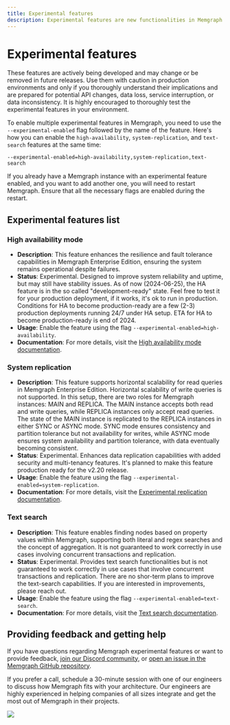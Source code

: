 ```yaml
---
title: Experimental features
description: Experimental features are new functionalities in Memgraph that carry some risk. They are still in development and may have stability issues. In case of any challenges, get in touch with your support representative for quick help.
---
```



# Experimental features

These features are actively being developed and may change or be removed in
future releases. Use them with caution in production environments and only if
you thoroughly understand their implications and are prepared for potential API
changes, data loss, service interruption, or data inconsistency. It is highly
encouraged to thoroughly test the experimental features in your environment.

<Callout>

To enable multiple experimental features in Memgraph, you need to use the
`--experimental-enabled` flag followed by the name of the feature. Here's how
you can enable the `high-availability`, `system-replication`, and `text-search`
features at the same time:

`--experimental-enabled=high-availability,system-replication,text-search`

If you already have a Memgraph instance with an experimental feature enabled,
and you want to add another one, you will need to restart Memgraph. Ensure that
all the necessary flags are enabled during the restart.

</Callout>

## Experimental features list

### High availability mode
- **Description**: This feature enhances the resilience and fault tolerance capabilities in Memgraph Enterprise Edition, ensuring the system remains operational despite failures.
- **Status**: Experimental. Designed to improve system reliability and uptime, but may still have stability issues. As of now (2024-06-25), the HA feature is in the so called "development-ready" state. Feel free to test it for your production deployment, if it works, it's ok to run in production. Conditions for HA to become production-ready are a few (2-3) production deployments running 24/7 under HA setup. ETA for HA to become production-ready is end of 2024.
- **Usage**: Enable the feature using the flag `--experimental-enabled=high-availability`.
- **Documentation**: For more details, visit the [High availability mode documentation](/database-management/configuration).

### System replication
- **Description**: This feature supports horizontal scalability for read queries in Memgraph Enterprise Edition. Horizontal scalability of write queries is not supported. In this setup, there are two roles for Memgraph instances: MAIN and REPLICA. The MAIN instance accepts both read and write queries, while REPLICA instances only accept read queries. The state of the MAIN instance is replicated to the REPLICA instances in either SYNC or ASYNC mode. SYNC mode ensures consistency and partition tolerance but not availability for writes, while ASYNC mode ensures system availability and partition tolerance, with data eventually becoming consistent.
- **Status**: Experimental. Enhances data replication capabilities with added security and multi-tenancy features. It's planned to make this feature production ready for the v2.20 release.
- **Usage**: Enable the feature using the flag `--experimental-enabled=system-replication`.
- **Documentation**: For more details, visit the [Experimental replication documentation](/clustering/replication/experimental-replication).

### Text search
- **Description**: This feature enables finding nodes based on property values within Memgraph, supporting both literal and regex searches and the concept of aggregation. It is not guaranteed to work correctly in use cases involving concurrent transactions and replication.
- **Status**: Experimental. Provides text search functionalities but is not guaranteed to work correctly in use cases that involve concurrent transactions and replication. There are no shor-term plans to improve the text-search capabilities. If you are interested in improvements, please reach out.
- **Usage**: Enable the feature using the flag `--experimental-enabled=text-search`.
- **Documentation**: For more details, visit the [Text search documentation](/querying/text-search).

## Providing feedback and getting help

If you have questions regarding Memgraph experimental features or want to
provide feedback, [join our Discord community](https://www.discord.gg/memgraph),
or [open an issue in the Memgraph GitHub
repository](https://github.com/memgraph/memgraph/issues).

If you prefer a call, schedule a 30-minute session with one of our engineers to
discuss how Memgraph fits with your architecture. Our engineers are highly
experienced in helping companies of all sizes integrate and get the most out of
Memgraph in their projects.

![](/pages/getting-started/memgraph-office-hours.svg)

<Cards>
  <Card
    title="Book a call"
    href="https://memgraph.com/office-hours"
  />
</Cards>
